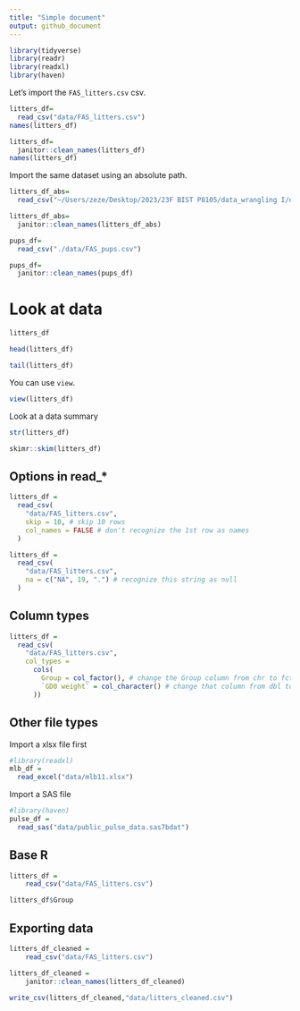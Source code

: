 ```yaml
---
title: "Simple document"
output: github_document
---
```


```r
library(tidyverse)
library(readr)
library(readxl)
library(haven)
```

Let's import the `FAS_litters.csv` csv.

```r
litters_df=
  read_csv("data/FAS_litters.csv")
names(litters_df)

litters_df=
  janitor::clean_names(litters_df)
names(litters_df)
```

Import the same dataset using an absolute path.

```r
litters_df_abs=
  read_csv("~/Users/zeze/Desktop/2023/23F BIST P8105/data_wrangling I/data_wrangling/data/FAS_litters.csv")

litters_df_abs=
  janitor::clean_names(litters_df_abs)
```

```r
pups_df=
  read_csv("./data/FAS_pups.csv")

pups_df=
  janitor::clean_names(pups_df)
```



# Look at data

```r
litters_df

head(litters_df)

tail(litters_df)
```

You can use `view`.

```r
view(litters_df)
```

Look at a data summary

```r
str(litters_df)

skimr::skim(litters_df)
```



## Options in read_*

```r
litters_df = 
  read_csv(
    "data/FAS_litters.csv",
    skip = 10, # skip 10 rows
    col_names = FALSE # don't recognize the 1st row as names
  )
```

```r
litters_df = 
  read_csv(
    "data/FAS_litters.csv",
    na = c("NA", 19, ".") # recognize this string as null
  )
```


## Column types

```r
litters_df = 
  read_csv(
    "data/FAS_litters.csv",
    col_types = 
      cols(
        Group = col_factor(), # change the Group column from chr to fct
        `GD0 weight` = col_character() # change that column from dbl to chr
      ))
```



## Other file types

Import a xlsx file first

```r
#library(readxl)
mlb_df = 
  read_excel("data/mlb11.xlsx")
```

Import a SAS file

```r
#library(haven)
pulse_df =
  read_sas("data/public_pulse_data.sas7bdat")
```

## Base R

```r
litters_df =
    read_csv("data/FAS_litters.csv")

litters_df$Group
```

## Exporting data

```r
litters_df_cleaned =
    read_csv("data/FAS_litters.csv")

litters_df_cleaned =
    janitor::clean_names(litters_df_cleaned)

write_csv(litters_df_cleaned,"data/litters_cleaned.csv")
```


